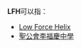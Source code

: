 '''LFH'''可以指：
*[[Low_Force_Helix|Low Force Helix]]
*[[聖公會李福慶中學|聖公會李福慶中學]]

{{disambiguation|cat=三字拉丁字母縮寫消歧義}}